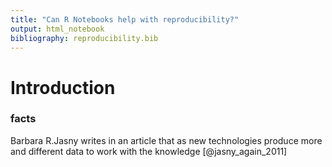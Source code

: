 ```yaml
---
title: "Can R Notebooks help with reproducibility?"
output: html_notebook
bibliography: reproducibility.bib
---
```


# Introduction

### facts

Barbara R.Jasny writes in an article that as new technologies produce
more and different data to work with the knowledge [@jasny_again_2011]
